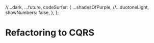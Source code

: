 

  //...dark,
  ...future,
  codeSurfer: {
    ...shadesOfPurple,
    //...duotoneLight,
    showNumbers: false,
  },
};

# Refactoring to CQRS

<Title title="Reactoring to CQRS" />

[cqrs-kulendayz.tpetrina.dev](https://cqrs-kulendayz.tpetrina.dev/)

---

### About me 👋

- Toni Petrina
- SRE @ Visma e-conomic
- github.com/tpetrina
- @tonipetrina1

---

# What is CQRS?

Command Query Responsibility Segregation

<p>
  Or in its weaker form <code>Command Query Segregation</code> (CQS)
</p>

---

# Simply put

- separate commands (operations that change data) from queries (operations that read data).

## Can be done at:

- code level - requires diligence (sometimes libraries can help)
- architecture level - harder, but more benefits

---

# How we do it today?

- "Services" mix read and write operations
- GETs that modify (referential transparency)
- Lack of common interface between "operations"

---

# An aside

In n-tier architecture, operations are clustered - all operations on User go in `UserService` and `UserRepository`

Hard to do higher-order operations e.g. decorators.

---

```clike
// No similarity between methods
public class UserService {
  public UserDto GetUser(int id) {}
  public IEnumerable<UserDto> GetUsers(int id) {}
}



public class OrganizationService {
  // No similarity between this and GetUser
  public OrganizationDto GetOrganization(Guid id) {}
}
----
* > An aside - example
3:5 > Signature difference
3,11 > Signature difference
```

---

## Motivation

- In CRUD domain entites are resources
- Most UIs are task based and expressive, REST is not (but RPC is)
- REST is incompatible with task based approach (but RESTful isn't)

---

```clike
class UserController
{
  [HttpGet]
  ActionResult<UsersDto> GetUsers() { /* */ }

  [HttpGet]
  ActionResult<UserDto> GetUser(UserId) { /* */ }

  [HttpPost]
  ActionResult<UserId> CreateUser(UserDto) { /* */ }

  [HttpPut]
  ActionResult<Unit> UpdateUser(UserDto) { /* */ }

  [HttpDelete]
  ActionResult<Unit> DeleteUser(UserId) { /* */ }
}
----
* > Simple RESTful UserController
9:10 > Creating user
12:13 > Non-semantic update - what are we updating?
3:4 > Generic fetch for...what purpose?
```

---

## Another problem with non-semantic entry points

- Controllers have generic actions
- Services have generic interface
- Database have generic mapping (generic repository pattern)
- Which leads to anemic domains and lots of boilerplate
- Services, repositories and controllers are too similar, but can't be unified (role vs header interface)

---

## Questions

- How to know what is updated?
  - Update email must have confirmation flow
  - Update password is not the same as changing email preference
- Fetching data is too generic
  - Overfetching is rampant
  - Hard to match fetch/update methods

---

# CQRS is often combined with:

- DDD - why aren't you using it anyway?
- Event Sourcing - beyond the scope

---

# Let's refactor!

---

```clike
record ChangeEmailDto(string NewEmail);

// new
class UserController {
  [HttpPost("change-email")]
  ActionResult<bool> ChangeEmail(ChangeEmailDto dto) {
    return _userService.ChangeEmail(dto);
  }
}


// vs
class UserController {
  [HttpPut("user/{id}")]
  ActionResult<Unit> UpdateUser(UserDto) { /* */ }
}
----
* > Semantic actions
1 > Intention in name and data
5:8 > Semantic action - quite obvious
```

---

```clike
interface IUserService {
  /* */
  bool ChangeEmail(ChangeEmailDto dto);
  /* */
}

class UserService : IUserService {
  /* */

  bool ChangeEmail(ChangeEmailDto dto)
  {
    /* */
  }

  /* */
}
----
* > Implementation in the service layer
1:5 > Our interface keeps growing
8:13 > Our method stands out a bit
```

---

```clike
class UserService {
  UserService(
    IUserRepository userRepository,
    IEmailService emailService,
    IStorage storage
  ) {}

  bool UpdateInfo() { /* */ }
  bool ChangeEmail() { /* */ }
  bool UploadAvatar() { /* */ }
  bool RemoveAvatar() { /* */ }
}
----
* > Explosion of dependencies
```

---

## Problem

- Becomes repetitive in different sense
- Service layer essentially becomes namespace/module
- Performance hit in the request DI build-up phase
- Proliferation of get methods - semantic ones (but it might be good!)

---

```clike
interface IUserService
{
  /* */
  bool ChangeEmail(ChangeEmailDto dto);
  /* */
}

// actually typed as:
// ChangeEmailDto => bool
----
* > Start with the original method
```

---

```clike
// let's introduce command instead of Dto
class ChangeEmailCommand
{
  int UserId { get; }
  string NewEmail { get; }
}
----
* > Obvious intention and data (serializable method call)
```

---

```clike
// and the handler
class ChangeEmailHandler
{
  ChangeEmailHandler(
    /* dependencies */
  )
  {}

  bool Execute(ChangeEmailCommand command)
  {
    /* */
  }
}
----
* > Handling commands is isolated
4:7 > Only take what is absolutely needed
9:12 > Given a command, do something with it
```

---

```clike
interface IUserService
{
  /* */
  bool ChangeEmail(ChangeEmailDto dto);
  /* */
}

// =>

class ChangeEmailHandler
{
  bool Execute(ChangeEmailCommand command) { /* */ }
}
----
* > Refactoring to command
```

---

```clike
// marker interface
interface ICommand {}

// generic handler
interface ICommandHandler<TCommand>
  where TCommand : ICommand
{
  bool Execute(TCommand dto);
}

// our implementation
class ChangeEmailHandler
  : ICommandHandler<ChangeEmailCommand>
{
  bool Execute(ChangeEmailCommand command) { /* */ }
}
----
* > Refactoring to command
1:2 > Marker interface (for tooling, reflection)
4:9 > Generic interface for all commands
11:16 > Isolated implementation
```

---

```clike
class UserController
{
  [HttpPost("change-email")]
  ActionResult<bool> ChangeEmail(
    [FromBody]     ChangeEmailDto     dto,
    [FromServices] ChangeEmailHandler handler)
  {
    var command = new ChangeEmailCommand(CurrentUser, dto.NewEmail);
    return handler(command);
  }
}
----
1 > Time to update our user controller
4:10 > Simply call the handler
```

---

```clike
class UserController
{
  ICommandHandler<ChangeEmailCommand> handler;

  UserController(ICommandHandler<ChangeEmailCommand> handler)
  {
    this.handler = handler;
  }

  [HttpPost("change-email")]
  ActionResult<bool> ChangeEmail([FromBody] ChangeEmailDto dto)
  {
    var command = new ChangeEmailCommand(CurrentUser, dto.NewEmail);
    return handler(command);
  }
}
----
3,5,7 > Use Dependency Injection
11:15 > Simpler actions
```

---

## Should Dto actually be a command?

- Easier to evolve separately (contract)
- Enrich command from ambient (e.g. controller) data
- Merge route parameters and body

---

## Some design decisions

- Naming: `Execute`, `Handle`, `Do`, `_`
- Return type: `void`, `Task`, `Task<Either<Error, Unit>>`, `Task<Result>`
- Manual construction of handlers vs DI

---

## On the query side

- Similar interface `IQuery<TQueryResult>`
- Similar handler `IQueryHandler<TQuery, TQueryResult>`
- Also known as query object pattern

[Meanwhile... on the query side of my architecture](https://blogs.cuttingedge.it/steven/posts/2011/meanwhile-on-the-query-side-of-my-architecture/)

---

## Why are repositories bad?

- Either you specialize them too much or have generic repository
- Not all reads are equal
- Specification pattern can be replaced with query object pattern
- Reading in commands is _different_ than reading from the client!

---

```clike
class UserRepository
{
  UserDto[] GetUsers();
  UserDto GetUser();
  UsersDto GetUserForAccount(int accountId);
  UsersDto GetArchivedUsers(int accountId);
  /* */
}
----
* > Either you specialize them too much or have generic repository
```

---

```clike
class UserRepository {
  // for HttpGet
  // mapping required, not all data needs to be present
  // /user/1
  // or as a lookup
  UserDto GetUser();

  // enriching (JOINs)
  // /me
  UserDtoWithNotifications GetUserWithNotifications();

  /* */
}

public class UserDto {
  int Id { get; }
  string Name { get; }
  // have fun with nullable
  IEnumerable<UserNotificationDto>? Notifications { get; }
}
----
* > Not all reads are equal
```

---

```clike
class UserRepository
{
  // specification is custom for each repository
  // combinatorial explosion
  // lack of predictability
  // tedious to implement
  // might as well switch to IQueryable
  UserDto[] GetUsers(UserSpecification specification);
}
----
* > Specification pattern can be replaced with query object pattern
```

---

```clike
class UserRepository
{
  // for HttpGet
  // mapping required, not all data needs to be present
  // not tracked by EF
  UserDto GetUser();

  // for updating user (domain model)
  // tracked by EF
  UserEntity GetUser();

  /* */
}
----
* > Reading in commands is _different_ than reading from the client!
```

---

# Recap - read models

- Hydrate for command
- Lookup data for command handler (validation or reference)
- A view for UI or report
- Admin view (for all) vs user view (for me) - multi-tenant scenarios

---

## Query objects are powerful

- Avoid using domain model completely!
- Can use raw SQL (or Dapper as opposed to EF in the command model)
  - Use views!
- Caching can be done only for this layer

---

```clike
record GetActiveUsersResult();

record GetActiveUsersQuery : IQuery<GetActiveUsersResult>;

class GetActiveUsersHandler
  : IQueryHandler<GetActiveUsersQuery, GetActiveUsersResult>
{
  // use Dapper
  IConnection connection;

  GetActiveUsersHandler(IConnection connection)
    => this.connection = connection;

  GetActiveUsersResult Execute(GetActiveUsersQuery query)
  {
    return connection.Query<GetActiveUsersResult>(
      "SELECT * FROM Users WHERE IsActive = 1");
  }
}
----
* > An example query
3 > Declare the return type
5:6 > Handler specifies both input and output
8:12 > Use Dapper for higher performance
14:18 > Raw SQL to avoid ORM
```

---

# So if read layer can look differently...

---

Separating databases

- SQL -> use replication and have replica used in the read model
- Use different database for read (Mongo, Elastic Search)
- Key idea is that we can split read from write model
  - Not all applications have similar load on the read/write
  - Read model can be simplified (document) while modifications are done on the normalized database

---

<img src="architecture_classic.png" style={{ width: "80%" }} />

---

<img src="architecture_split.png" style={{ width: "80%" }} />

---

## Example 1: digital signage application

- CMS for editing media items, playlists, channels
- Items in multiple playlists, playlists in multiple channels (normalized model, rare writes)
- End devices pick channel and play schedule (poll for update, JSON document)
- Update `[dbo].[Schedule]` on every change

---

## Example 2: static content for mobile app

- CMS for editing pages and their content
- Devices poll for updates
- Manual publishing - `[dbo].[Cache]` - it might take a minute

---

## Spectrum of options:

- Just separate commands and queries
- Use optimized queries/views for reads
- Add columns for caching
- Add tables for caching
- Different SQL instances (replicas)
- Different DB technologies

---

## Adopting CQRS increases performance

- Faster to reason with (self-contained code)
- Faster to run (smaller DI graph)
- More manageable code (append only files, less conflicts)
- Easier to test

---

## Testability

---

```clike
class TestUsers
{
  [Fact]
  void User__CanChangeEmail()
  {
    // Arrange
    var handler = new ChangeEmailHandler();
    var command = new ChangeEmailCommand(1, "new@email.com");

    // Act
    var result = handler.Execute(command);

    // Assert
    result.Should().BeTrue();
  }
}
----
* > Unit testing is easy
7 > Easy to mock dependencies specific to this test
11 > Check result and optionaly verify calls
```

---

```clike
[Test]
void UnverifiedNewUser__CannotCreateTasks()
{
  // Arrange
  new CreateUserCommandHandler().Execute(
    new CreateUserCommand("user@email.com));

  // Act
  var result = new CreateTaskCommandHandler().Execute(
    new CreateTaskCommand(
    name: "Task name",
    label: "Green"
  ));

  // Assert
  result.Should().BeFalse();
}

----
* > Easy to do integration tests!
4:6 > Use existing commands (BDD style)
8:13 > Straightforward code
```

---

```clike
[Test]
void VerifiedNewUser__CannotCreateTasks()
{
  // Arrange
  var id = new CreateUserCommandHandler(/* ... */);
  new VerifyUserCommandHandler()
    .Execute(new VerifyUserCommand(id));

  // Act
  var result = new CreateTaskCommandHandler()
    .Execute(new CreateTaskCommand(
    name: "Task name",
    label: "Green"
  ));

  // Assert
  result.Should().BeTrue();
}

----
* > Easy to do integration tests!
```

---

## But that's not all!

---

Decorators on commands extract cross cutting concerns.

---

```clike
class EFTransactionHandler<TCommand>
  : ICommandHandler<TCommand>
{
  EFTransactionHandler(
    DbContext context,
    ICommandHandler<TCommand> handler)
    => (this.context, this.handler) = (context, handler);

  bool Execute(TCommand command)
  {
    using (var transaction = context.Database.BeginTransaction())
    {
      handler(command);

      transaction.Commit();
    }
  }
}
----
* > Handler returns another handler!
1:2 > This is a generic handler...
6 > ...that receives an existing handler...
13 > ...later calls it...
11:16 > ...but it wraps it inside a transaction
```

---

```clike
var handler = new EFTransactionHandler<ChangeEmailCommand>(
  _context,
  new ChangeEmailHandler(/* ... */)
);
----
* > Example usage
```

---

## Use a library

- MediatR for C#
- Helper classes in testing

---

## Takeaway

<blockquote>
  Refactoring traditional "service" object to CQRS involves separating the read
  part from the write part. After that, write part is split into task based
  methods as opposed to resource based methods. We can have multiple
  POST/PUT/PATCH methods that have semantic meaning.
</blockquote>

---

# Questions?

Thank you!

- Toni Petrina
- @tonipetrina1

[cqrs-kulendayz.tpetrina.dev](https://cqrs-kulendayz.tpetrina.dev/)